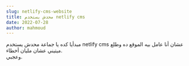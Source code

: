 ```yaml
---
slug: netlify-cms-website
title: محدش يستخدم netlify cms
date: 2022-07-28
author: mahmoud
---
```

مبدأيا كده يا جماعة محدش يستخدم netlify cms عشان أنا عامل بيه الموقع ده وطلع ميتيني عشان مليان أخطاء.\
وعجبي.